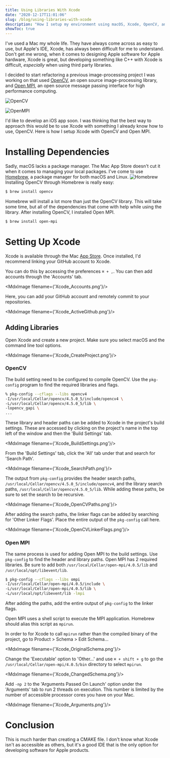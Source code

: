 ```yaml
---
title: Using Libraries With Xcode
date: "2020-12-17T11:01:06"
slug: /blog/using-libraries-with-xcode
description: "How I setup my environment using macOS, Xcode, OpenCV, and OpenMPI."
showToc: true
---
```



I've used a Mac my whole life. They have always come across as easy to use, but Apple's IDE, Xcode, has always been difficult for me to understand. Don't get me wrong, when it comes to designing Apple software for Apple hardware, Xcode is great, but developing something like C++ with Xcode is difficult, *especially* when using third party libraries. 

I decided to start refactoring a previous image-processing project I was working on that used [OpenCV](https://opencv.org), an open source image-processing library, and [Open MPI](https://www.open-mpi.org), an open source message passing interface for high performance computing.

![OpenCV](./OpenCV.svg)

![OpenMPI](./OpenMPI.svg)

I'd like to develop an iOS app soon. I was thinking that the best way to approach this would be to use Xcode with something I already know how to use, OpenCV. Here is how I setup Xcode with OpenCV and Open MPI.

# Installing Dependencies

Sadly, macOS lacks a package manager. The Mac App Store doesn't cut it when it comes to managing your local packages. I've come to use [Homebrew](https://brew.sh), a package manager for both macOS and Linux. 
![Homebrew](./Homebrew.svg)
Installing OpenCV through Homebrew is really easy:

```bash
$ brew install opencv
```

Homebrew will install a lot more than just the OpenCV library. This will take some time, but all of the dependencies that come with help while using the library. After installing OpenCV, I installed Open MPI.

```bash
$ brew install open-mpi
```

# Setting Up Xcode

Xcode is available through the Mac [App Store](https://apps.apple.com/us/app/xcode/id497799835?mt=12). Once installed, I'd recommend linking your GitHub account to Xcode.

<Github />

You can do this by accessing the preferences `⌘ + ,`. You can then add accounts through the 'Accounts' tab.

<MdxImage filename={'Xcode_Accounts.png'}/>

Here, you can add your GitHub account and remotely commit to your repositories.

<MdxImage filename={'Xcode_ActiveGithub.png'}/>

## Adding Libraries

Open Xcode and create a new project. Make sure you select macOS and the command line tool options.

<MdxImage filename={'Xcode_CreateProject.png'}/>

### OpenCV

The build setting need to be configured to compile OpenCV. Use the `pkg-config` program to find the required libraries and flags.

```bash
% pkg-config --cflags --libs opencv4
-I/usr/local/Cellar/opencv/4.5.0_5/include/opencv4 \
-L/usr/local/Cellar/opencv/4.5.0_5/lib \
-lopencv_gapi \
...
```

These library and header paths can be added to Xcode in the project's build settings. These are accessed by clicking on the project's name in the top left of the window and then the 'Build Settings' tab.

<MdxImage filename={'Xcode_BuildSettings.png'}/>

From the 'Build Settings' tab, click the 'All' tab under that and search for 'Search Path'.

<MdxImage filename={'Xcode_SearchPath.png'}/>

The output from `pkg-config` provides the header search paths, `/usr/local/Cellar/opencv/4.5.0_5/include/opencv4`, and the library search paths, `/usr/local/Cellar/opencv/4.5.0_5/lib`. While adding these paths, be sure to set the search to be recursive. 

<MdxImage filename={'Xcode_OpenCVPaths.png'}/>

After adding the search paths, the linker flags can be added by searching for 'Other Linker Flags'. Place the entire output of the `pkg-config` call here.

<MdxImage filename={'Xcode_OpenCVLinkerFlags.png'}/>

### Open MPI

The same process is used for adding Open MPI to the build settings. Use `pkg-config` to find the header and library paths. Open MPI has 2 required libraries. Be sure to add both `/usr/local/Cellar/open-mpi/4.0.5/lib` and `/usr/local/opt/libevent/lib`.

```bash
$ pkg-config --cflags --libs ompi
-I/usr/local/Cellar/open-mpi/4.0.5/include \
-L/usr/local/Cellar/open-mpi/4.0.5/lib \
-L/usr/local/opt/libevent/lib -lmpi
```

After adding the paths, add the entire output of `pkg-config` to the linker flags.

Open MPI uses a shell script to execute the MPI application. Homebrew should alias this script as `mpirun`.

In order to for Xcode to call `mpirun` rather than the compiled binary of the project, go to Product > Schema > Edit Schema...

<MdxImage filename={'Xcode_OriginalSchema.png'}/>

Change the 'Executable' option to 'Other...' and use `⌘ + shift + g` to go the `/usr/local/Cellar/open-mpi/4.0.5/bin` directory to select `mpirun`.

<MdxImage filename={'Xcode_ChangedSchema.png'}/>

Add `-np 2` to the 'Arguments Passed On Launch' option under the 'Arguments' tab to run 2 threads on execution. This number is limited by the number of accessible processor cores you have on your Mac.

<MdxImage filename={'Xcode_Arguments.png'}/>

# Conclusion

This is much harder than creating a CMAKE file. I don't know what Xcode isn't as accessible as others, but it's a good IDE that is the only option for developing software for Apple products.